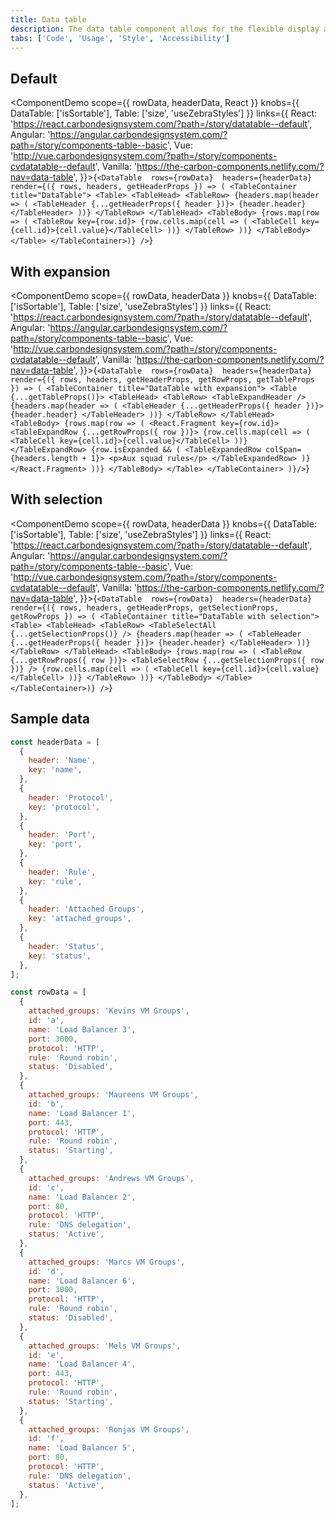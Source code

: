 ```yaml
---
title: Data table
description: The data table component allows for the flexible display and sorting of information.
tabs: ['Code', 'Usage', 'Style', 'Accessibility']
---
```



## Default

<ComponentDemo
  scope={{ rowData, headerData, React }}
  knobs={{ DataTable: ['isSortable'], Table: ['size', 'useZebraStyles'] }}
  links={{
    React:
      'https://react.carbondesignsystem.com/?path=/story/datatable--default',
    Angular:
      'https://angular.carbondesignsystem.com/?path=/story/components-table--basic',
    Vue:
      'http://vue.carbondesignsystem.com/?path=/story/components-cvdatatable--default',
    Vanilla: 'https://the-carbon-components.netlify.com/?nav=data-table',
  }}>{`<DataTable 
  rows={rowData} 
  headers={headerData} 
  render={({ rows, headers, getHeaderProps }) => (
  <TableContainer title="DataTable">
    <Table>
      <TableHead>
        <TableRow>
          {headers.map(header => (
            <TableHeader {...getHeaderProps({ header })}>
              {header.header}
            </TableHeader>
          ))}
        </TableRow>
      </TableHead>
      <TableBody>
        {rows.map(row => (
          <TableRow key={row.id}>
            {row.cells.map(cell => (
              <TableCell key={cell.id}>{cell.value}</TableCell>
            ))}
          </TableRow>
        ))}
      </TableBody>
    </Table>
  </TableContainer>)}
/>`}</ComponentDemo>

## With expansion

<ComponentDemo
  scope={{ rowData, headerData }}
  knobs={{ DataTable: ['isSortable'], Table: ['size', 'useZebraStyles'] }}
  links={{
    React:
      'https://react.carbondesignsystem.com/?path=/story/datatable--default',
    Angular:
      'https://angular.carbondesignsystem.com/?path=/story/components-table--basic',
    Vue:
      'http://vue.carbondesignsystem.com/?path=/story/components-cvdatatable--default',
    Vanilla: 'https://the-carbon-components.netlify.com/?nav=data-table',
  }}>{`<DataTable 
  rows={rowData} 
  headers={headerData} 
  render={({ rows, headers, getHeaderProps, getRowProps, getTableProps }) => (
  <TableContainer title="DataTable with expansion">
    <Table {...getTableProps()}>
      <TableHead>
        <TableRow>
          <TableExpandHeader />
          {headers.map(header => (
            <TableHeader {...getHeaderProps({ header })}>
              {header.header}
            </TableHeader>
          ))}
        </TableRow>
      </TableHead>
      <TableBody>
        {rows.map(row => (
          <React.Fragment key={row.id}>
            <TableExpandRow {...getRowProps({ row })}>
              {row.cells.map(cell => (
                <TableCell key={cell.id}>{cell.value}</TableCell>
              ))}
            </TableExpandRow>
            {row.isExpanded && (
              <TableExpandedRow colSpan={headers.length + 1}>
                <p>Aux squad rules</p>
              </TableExpandedRow>
            )}
          </React.Fragment>
        ))}
      </TableBody>
    </Table>
  </TableContainer>
)}/>`}</ComponentDemo>

## With selection

<ComponentDemo
  scope={{ rowData, headerData }}
  knobs={{ DataTable: ['isSortable'], Table: ['size', 'useZebraStyles'] }}
  links={{
    React:
      'https://react.carbondesignsystem.com/?path=/story/datatable--default',
    Angular:
      'https://angular.carbondesignsystem.com/?path=/story/components-table--basic',
    Vue:
      'http://vue.carbondesignsystem.com/?path=/story/components-cvdatatable--default',
    Vanilla: 'https://the-carbon-components.netlify.com/?nav=data-table',
  }}>{`<DataTable 
  rows={rowData} 
  headers={headerData} 
  render={({ rows, headers, getHeaderProps, getSelectionProps, getRowProps }) => (
  <TableContainer title="DataTable with selection">
    <Table>
      <TableHead>
        <TableRow>
          <TableSelectAll {...getSelectionProps()} />
          {headers.map(header => (
            <TableHeader {...getHeaderProps({ header })}>
              {header.header}
            </TableHeader>
          ))}
        </TableRow>
      </TableHead>
      <TableBody>
        {rows.map(row => (
          <TableRow {...getRowProps({ row })}>
            <TableSelectRow {...getSelectionProps({ row })} />
            {row.cells.map(cell => (
              <TableCell key={cell.id}>{cell.value}</TableCell>
            ))}
          </TableRow>
        ))}
      </TableBody>
    </Table>
  </TableContainer>)}
/>`}</ComponentDemo>

## Sample data

```javascript
const headerData = [
  {
    header: 'Name',
    key: 'name',
  },
  {
    header: 'Protocol',
    key: 'protocol',
  },
  {
    header: 'Port',
    key: 'port',
  },
  {
    header: 'Rule',
    key: 'rule',
  },
  {
    header: 'Attached Groups',
    key: 'attached_groups',
  },
  {
    header: 'Status',
    key: 'status',
  },
];

const rowData = [
  {
    attached_groups: 'Kevins VM Groups',
    id: 'a',
    name: 'Load Balancer 3',
    port: 3000,
    protocol: 'HTTP',
    rule: 'Round robin',
    status: 'Disabled',
  },
  {
    attached_groups: 'Maureens VM Groups',
    id: 'b',
    name: 'Load Balancer 1',
    port: 443,
    protocol: 'HTTP',
    rule: 'Round robin',
    status: 'Starting',
  },
  {
    attached_groups: 'Andrews VM Groups',
    id: 'c',
    name: 'Load Balancer 2',
    port: 80,
    protocol: 'HTTP',
    rule: 'DNS delegation',
    status: 'Active',
  },
  {
    attached_groups: 'Marcs VM Groups',
    id: 'd',
    name: 'Load Balancer 6',
    port: 3000,
    protocol: 'HTTP',
    rule: 'Round robin',
    status: 'Disabled',
  },
  {
    attached_groups: 'Mels VM Groups',
    id: 'e',
    name: 'Load Balancer 4',
    port: 443,
    protocol: 'HTTP',
    rule: 'Round robin',
    status: 'Starting',
  },
  {
    attached_groups: 'Ronjas VM Groups',
    id: 'f',
    name: 'Load Balancer 5',
    port: 80,
    protocol: 'HTTP',
    rule: 'DNS delegation',
    status: 'Active',
  },
];
```

